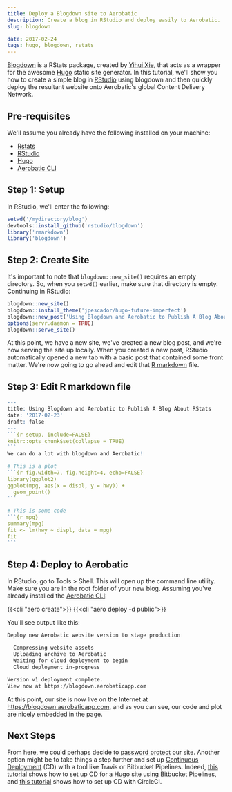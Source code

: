 ```yaml
---
title: Deploy a Blogdown site to Aerobatic
description: Create a blog in RStudio and deploy easily to Aerobatic.
slug: blogdown

date: 2017-02-24
tags: hugo, blogdown, rstats
---
```


[Blogdown](https://github.com/rstudio/blogdown) is a RStats package, created by [Yihui Xie](https://twitter.com/xieyihui), that acts as a wrapper for the awesome [Hugo](https://gohugo.io/) static site generator. In this tutorial, we'll show you how to create a simple blog in [RStudio](https://www.rstudio.com/) using blogdown and then quickly deploy the resultant website onto Aerobatic's global Content Delivery Network.

## Pre-requisites

We'll assume you already have the following installed on your machine:

* [Rstats](https://www.r-project.org/)
* [RStudio](https://www.rstudio.com/)
* [Hugo](https://gohugo.io/overview/installing/)
* [Aerobatic CLI](https://www.aerobatic.com/docs/getting-started/)

## Step 1: Setup

In RStudio, we'll enter the following:

```r
setwd('/mydirectory/blog')
devtools::install_github('rstudio/blogdown')
library('rmarkdown')
library('blogdown')
```

## Step 2: Create Site

It's important to note that `blogdown::new_site()` requires an empty directory. So, when you `setwd()` earlier, make sure that directory is empty. Continuing in RStudio:

```r
blogdown::new_site()
blogdown::install_theme('jpescador/hugo-future-imperfect')
blogdown::new_post('Using Blogdown and Aerobatic to Publish A Blog About RStats')
options(servr.daemon = TRUE)
blogdown::serve_site()
```

At this point, we have a new site, we've created a new blog post, and we're now serving the site up locally. When you created a new post, RStudio automatically opened a new tab with a basic post that contained some front matter. We're now going to go ahead and edit that [R markdown](http://rmarkdown.rstudio.com/lesson-1.html) file.

## Step 3: Edit R markdown file

````r
---
title: Using Blogdown and Aerobatic to Publish A Blog About RStats
date: '2017-02-23'
draft: false
---
```{r setup, include=FALSE}
knitr::opts_chunk$set(collapse = TRUE)
```
We can do a lot with blogdown and Aerobatic!

# This is a plot
```{r fig.width=7, fig.height=4, echo=FALSE}
library(ggplot2)
ggplot(mpg, aes(x = displ, y = hwy)) +
  geom_point()
```

# This is some code
```{r mpg}
summary(mpg)
fit <- lm(hwy ~ displ, data = mpg)
fit
```
````

## Step 4: Deploy to Aerobatic

In RStudio, go to Tools > Shell. This will open up the command line utility. Make sure you are in the root folder of your new blog. Assuming you've already installed the [Aerobatic CLI](https://www.aerobatic.com/docs/getting-started/):

{{<cli "aero create">}}
{{<cli "aero deploy -d public">}}

You'll see output like this:

```bash
Deploy new Aerobatic website version to stage production

  Compressing website assets
  Uploading archive to Aerobatic
  Waiting for cloud deployment to begin
  Cloud deployment in-progress

Version v1 deployment complete.
View now at https://blogdown.aerobaticapp.com
```

At this point, our site is now live on the Internet at https://blogdown.aerobaticapp.com, and as you can see, our code and plot are nicely embedded in the page.

## Next Steps

From here, we could perhaps decide to [password protect](/docs/plugins/password-protect/) our site. Another option might be to take things a step further and set up [Continuous Deployment](/docs/deployment/#continuous-deployment) (CD) with a tool like Travis or Bitbucket Pipelines. Indeed, [this tutorial](/blog/hugo-bitbucket-pipelines/) shows how to set up CD for a Hugo site using Bitbucket Pipelines, and [this tutorial](/blog/hugo-github-circleci/) shows how to set up CD with CircleCI.
